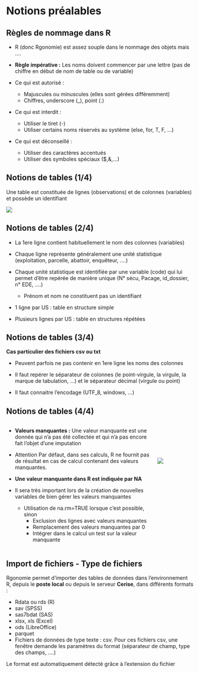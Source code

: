 # Notions préalables {.backgroundTitre}

## Règles de nommage dans R

- R (donc Rgonomie) est assez souple dans le nommage des objets mais ….  

- **Règle impérative :** Les noms doivent commencer par une lettre (pas de chiffre en début de nom de table ou de variable)  

- Ce qui est [autorisé]{.green} :  
    - Majuscules ou minuscules (elles sont gérées différemment)  
    - Chiffres,  underscore (_), point (.)  
    
- Ce qui est [interdit]{.red} :  
    - Utiliser le tiret (-)  
    - Utiliser certains noms réservés au système (else, for, T, F, …)  
    
- Ce qui est [déconseillé]{.orange} :  
    - Utiliser des caractères accentués  
    - Utiliser des symboles spéciaux ($,&,…)	

## Notions de tables (1/4)

Une table est constituée de [lignes]{.green} (observations) et de [colonnes]{.red} (variables) et possède un [identifiant]{.blue}  

![](img/differentes_tables.png){fig-align="center"}

## Notions de tables (2/4)

- La 1ere ligne contient habituellement le nom des colonnes (variables)  
  
- Chaque ligne représente généralement une unité statistique (exploitation, parcelle, abattoir, enquêteur, ….)  
  
- Chaque unité statistique est identifiée par une variable (code) qui lui permet d’être repérée de manière unique (N° sécu, Pacage, id_dossier, n° EDE, ….)  

    - Prénom et nom ne constituent pas un identifiant
  
- 1 ligne par US : table en structure simple  
- Plusieurs lignes par US : table en structures répétées  

## Notions de tables (3/4)

**Cas particulier des fichiers csv ou txt**  
  
- Peuvent parfois ne pas contenir en 1ere ligne les noms des colonnes  
  
- Il faut repérer le séparateur de colonnes (le point-virgule, la virgule, la marque de tabulation, …) et le séparateur décimal (virgule ou point)  
  
- Il faut connaitre l’encodage (UTF_8, windows, …)


## Notions de tables (4/4)


::: columns
::: {.column width="80%"}
- **Valeurs manquantes :** Une valeur manquante est une donnée qui n’a pas été collectée et qui n’a pas encore fait l’objet d’une imputation  

- [Attention]{.red} Par défaut, dans ses calculs, R ne fournit pas de résultat en cas de calcul contenant des valeurs manquantes.  

- **Une valeur manquante dans R est indiquée par NA**  
  
- Il sera très important lors de la création de nouvelles variables de bien gérer les valeurs manquantes  
    - Utilisation de na.rm=TRUE lorsque c’est possible, sinon  
        - Exclusion des lignes avec valeurs manquantes  
        - Remplacement des valeurs manquantes par 0  
        - Intégrer dans le calcul un test sur la valeur manquante
:::

::: {.column width="20%"}
<br>
<br>
<br>
<br>
   
![](img/valeurs_manquantes.png){fig-align="left"}
:::
:::

## Import de fichiers - Type de fichiers

Rgonomie permet d’importer des tables de données dans l’environnement R, depuis le **poste local** ou depuis le serveur **Cerise**, dans différents formats :  

- Rdata ou rds (R)  
- sav (SPSS)  		
- sas7bdat (SAS)  	
- xlsx, xls (Excel)  
- ods (LibreOffice)  
- parquet  
- Fichiers de données de type texte : csv. Pour ces fichiers csv, une fenêtre demande les paramètres du format (séparateur de champ, type des champs, ….)  

[Le format est automatiquement détecté grâce à l’extension du fichier]{.blue}

